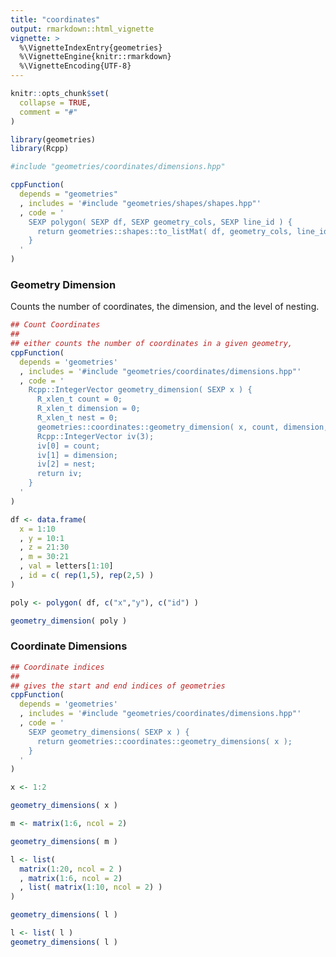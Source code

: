 ```yaml
---
title: "coordinates"
output: rmarkdown::html_vignette
vignette: >
  %\VignetteIndexEntry{geometries}
  %\VignetteEngine{knitr::rmarkdown}
  %\VignetteEncoding{UTF-8}
---
```


```r
knitr::opts_chunk$set(
  collapse = TRUE,
  comment = "#"
)
```

```r
library(geometries)
library(Rcpp)
```


```r
#include "geometries/coordinates/dimensions.hpp"
```


```r

cppFunction(
  depends = "geometries"
  , includes = '#include "geometries/shapes/shapes.hpp"'
  , code = '
    SEXP polygon( SEXP df, SEXP geometry_cols, SEXP line_id ) {
      return geometries::shapes::to_listMat( df, geometry_cols, line_id );
    }
  '
)

```

### Geometry Dimension

Counts the number of coordinates, the dimension, and the level of nesting.


```r

## Count Coordinates
##
## either counts the number of coordinates in a given geometry,
cppFunction(
  depends = 'geometries'
  , includes = '#include "geometries/coordinates/dimensions.hpp"'
  , code = '
    Rcpp::IntegerVector geometry_dimension( SEXP x ) {
      R_xlen_t count = 0;
      R_xlen_t dimension = 0;
      R_xlen_t nest = 0;
      geometries::coordinates::geometry_dimension( x, count, dimension, nest );
      Rcpp::IntegerVector iv(3);
      iv[0] = count;
      iv[1] = dimension;
      iv[2] = nest;
      return iv;
    }
  '
)

df <- data.frame(
  x = 1:10
  , y = 10:1
  , z = 21:30
  , m = 30:21
  , val = letters[1:10]
  , id = c( rep(1,5), rep(2,5) )
)

poly <- polygon( df, c("x","y"), c("id") )

geometry_dimension( poly )
```


### Coordinate Dimensions

```r

## Coordinate indices
##
## gives the start and end indices of geometries
cppFunction(
  depends = 'geometries'
  , includes = '#include "geometries/coordinates/dimensions.hpp"'
  , code = '
    SEXP geometry_dimensions( SEXP x ) {
      return geometries::coordinates::geometry_dimensions( x );
    }
  '
)

x <- 1:2

geometry_dimensions( x )

m <- matrix(1:6, ncol = 2)

geometry_dimensions( m )

l <- list(
  matrix(1:20, ncol = 2 )
  , matrix(1:6, ncol = 2)
  , list( matrix(1:10, ncol = 2) )
)

geometry_dimensions( l )

l <- list( l )
geometry_dimensions( l )


```


